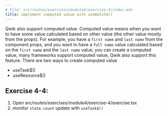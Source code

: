 ```yaml
---
# File: src/routes/exercises/module4/exercise-4/index.mdx
title: implement computed value with useWatch$()
---
```



Qwik also support computed value.
Computed value means when you want to have some value calculated based on other value (the other value mostly from the props).
For example, you have a `first name` and `last name` from the component props, and you want to have a `full name` value
calculated based on the `first name` and the `last name` value, you can create a computed value, many frameworks support
computed value, Qwik also support this feature.
There are two ways to create computed value

- useTask$()
- useResource$()

## Exercise 4-4:

1. Open src/routes/exercises/module4/exercise-4/exercise.tsx
2. monitor `state.count` update with `useTask$()`

<Exercise />
